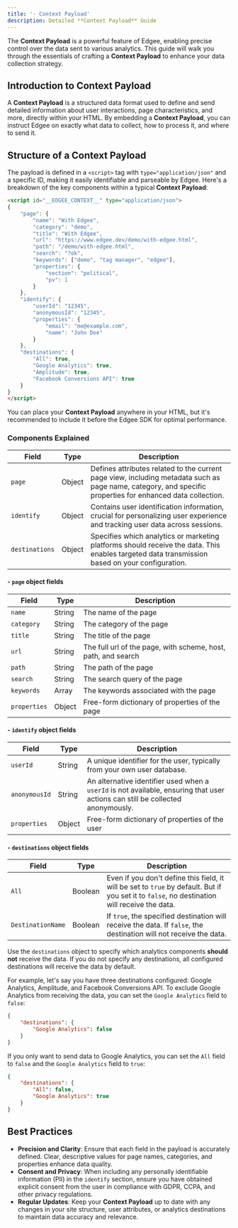 ```yaml
---
title: '- Context Payload'
description: Detailed **Context Payload** Guide
---
```


The **Context Payload** is a powerful feature of Edgee, enabling precise control over the data sent to various analytics. This guide will walk 
you through the essentials of crafting a **Context Payload** to enhance your data collection strategy.

## Introduction to Context Payload

A **Context Payload** is a structured data format used to define and send detailed information about user interactions, 
page characteristics, and more, directly within your HTML. By embedding a **Context Payload**, you can instruct Edgee on exactly what data 
to collect, how to process it, and where to send it.

## Structure of a Context Payload

The payload is defined in a `<script>` tag with `type="application/json"` and a specific ID, making it easily identifiable and parseable by Edgee. 
Here's a breakdown of the key components within a typical **Context Payload**:

```html
<script id="__EDGEE_CONTEXT__" type="application/json">
{
    "page": {
        "name": "With Edgee",
        "category": "demo",
        "title": "With Edgee",
        "url": "https://www.edgee.dev/demo/with-edgee.html",
        "path": "/demo/with-edgee.html",
        "search": "?ok",
        "keywords": ["demo", "tag manager", "edgee"],
        "properties": {
            "section": "political",
            "pv": 1
        }
    },
    "identify": {
        "userId": "12345",
        "anonymousId": "12345",
        "properties": {
            "email": "me@example.com",
            "name": "John Doe"
        }
    },
    "destinations": {
        "All": true,
        "Google Analytics": true,
        "Amplitude": true,
        "Facebook Conversions API": true
    }
}
</script>
```

<Note>You can place your **Context Payload** anywhere in your HTML, but it's recommended to include it before the Edgee SDK for optimal performance.</Note>

### Components Explained

Field | Type | Description
----- | ---- | ---
`page` | Object | Defines attributes related to the current page view, including metadata such as page name, category, and specific properties for enhanced data collection.
`identify` | Object | Contains user identification information, crucial for personalizing user experience and tracking user data across sessions.
`destinations` | Object | Specifies which analytics or marketing platforms should receive the data. This enables targeted data transmission based on your configuration.


#### - `page` object fields

Field | Type | Description
----- | ---- | ---
`name` | String | The name of the page
`category` | String | The category of the page
`title` | String | The title of the page
`url` | String | The full url of the page, with scheme, host, path, and search
`path` | String | The path of the page
`search` | String | The search query of the page
`keywords` | Array | The keywords associated with the page
`properties` | Object | Free-form dictionary of properties of the page

#### - `identify` object fields

Field | Type | Description
----- | ---- | ---
`userId` | String | A unique identifier for the user, typically from your own user database.
`anonymousId` | String | An alternative identifier used when a `userId` is not available, ensuring that user actions can still be collected anonymously.
`properties` | Object | Free-form dictionary of properties of the user

#### - `destinations` object fields

Field | Type | Description
----- | ---- | ---
`All` | Boolean | Even if you don't define this field, it will be set to `true` by default. But if you set it to `false`, no destination will receive the data.
`DestinationName` | Boolean | If `true`, the specified destination will receive the data. If `false`, the destination will not receive the data.

Use the `destinations` object to specify which analytics components **should not** receive the data. If you do not specify any destinations, 
all configured destinations will receive the data by default.

For example, let's say you have three destinations configured: Google Analytics, Amplitude, and Facebook Conversions API. 
To exclude Google Analytics from receiving the data, you can set the `Google Analytics` field to `false`:

```json
{
    "destinations": {
        "Google Analytics": false
    }
}
```

If you only want to send data to Google Analytics, you can set the `All` field to `false` and the `Google Analytics` field to `true`:
```json
{
    "destinations": {
        "All": false,
        "Google Analytics": true
    }
}
```

## Best Practices

- **Precision and Clarity**: Ensure that each field in the payload is accurately defined. Clear, descriptive values for page names, categories, and properties enhance data quality.
- **Consent and Privacy**: When including any personally identifiable information (PII) in the `identify` section, ensure you have obtained explicit consent from the user in compliance with GDPR, CCPA, and other privacy regulations.
- **Regular Updates**: Keep your **Context Payload** up to date with any changes in your site structure, user attributes, or analytics destinations to maintain data accuracy and relevance.

